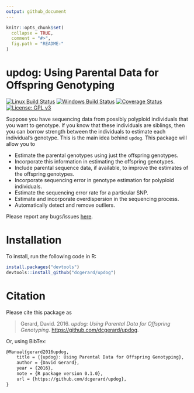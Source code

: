 ```yaml
---
output: github_document
---
```


<!-- README.md is generated from README.Rmd. Please edit that file -->

```r
knitr::opts_chunk$set(
  collapse = TRUE,
  comment = "#>",
  fig.path = "README-"
)
```

# updog: Using Parental Data for Offspring Genotyping
[![Linux Build Status](https://travis-ci.org/dcgerard/updog.svg?branch=master)](https://travis-ci.org/dcgerard/updog)
[![Windows Build Status](https://ci.appveyor.com/api/projects/status/github/dcgerard/updog?branch=master&svg=true)](https://ci.appveyor.com/project/dcgerard/updog)
[![Coverage Status](https://img.shields.io/codecov/c/github/dcgerard/updog/master.svg)](https://codecov.io/github/dcgerard/updog?branch=master)
[![License: GPL v3](https://img.shields.io/badge/License-GPL%20v3-blue.svg)](http://www.gnu.org/licenses/gpl-3.0)

Suppose you have sequencing data from possibly polyploid individuals that you want to genotype. If you know that these individuals are siblings, then you can borrow strength between the individuals to estimate each individual's genotype. This is the main idea behind `updog`. This package will allow you to

- Estimate the parental genotypes using just the offspring genotypes.
- Incorporate this information in estimating the offspring genotypes.
- Include parental sequence data, if available, to improve the estimates of the offspring genotypes.
- Incorporate sequencing error in genotype estimation for polyploid individuals.
- Estimate the sequencing error rate for a particular SNP.
- Estimate and incorporate overdispersion in the sequencing process.
- Automatically detect and remove outliers.

Please report any bugs/issues [here](https://github.com/dcgerard/updog/issues).

# Installation

To install, run the following code in R:
``` r
install.packages("devtools")
devtools::install_github("dcgerard/updog")
```

# Citation
Please cite this package as

> Gerard, David. 2016. *updog: Using Parental Data for Offspring Genotyping*. [https://github.com/dcgerard/updog](https://github.com/dcgerard/updog).

Or, using BibTex:
``` tex
@Manual{gerard2016updog,
    title = {{updog}: Using Parental Data for Offspring Genotyping},
    author = {David Gerard},
    year = {2016},
    note = {R package version 0.1.0},
    url = {https://github.com/dcgerard/updog},
}
```
